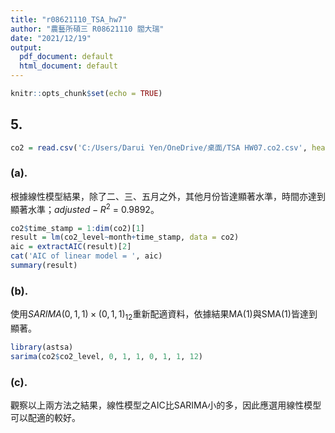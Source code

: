 ---
title: "r08621110_TSA_hw7"
author: "農藝所碩三 R08621110 閻大瑞"
date: "2021/12/19"
output:
  pdf_document: default
  html_document: default
---

```{r setup, include=FALSE}
knitr::opts_chunk$set(echo = TRUE)
```


## 5.
```{r}
co2 = read.csv('C:/Users/Darui Yen/OneDrive/桌面/TSA HW07.co2.csv', header = T, sep = ',')
```


### (a).
根據線性模型結果，除了二、三、五月之外，其他月份皆達顯著水準，時間亦達到顯著水準；$adjusted-R^2$ = 0.9892。
```{r}
co2$time_stamp = 1:dim(co2)[1]
result = lm(co2_level~month+time_stamp, data = co2)
aic = extractAIC(result)[2]
cat('AIC of linear model = ', aic)
summary(result)
```


### (b).
使用$SARIMA(0,1,1)\times(0,1,1)_{12}$重新配適資料，依據結果MA(1)與SMA(1)皆達到顯著。
```{r}
library(astsa)
sarima(co2$co2_level, 0, 1, 1, 0, 1, 1, 12)
```

### (c).
觀察以上兩方法之結果，線性模型之AIC比SARIMA小的多，因此應選用線性模型可以配適的較好。
